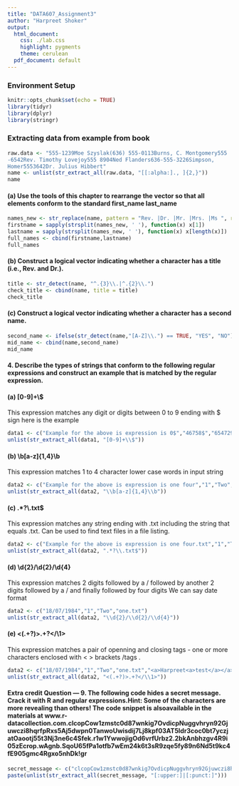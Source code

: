 ```yaml
---
title: "DATA607_Assignment3"
author: "Harpreet Shoker"
output:
  html_document:
    css: ./lab.css
    highlight: pygments
    theme: cerulean
  pdf_document: default
---
```


### Environment Setup
```r
knitr::opts_chunk$set(echo = TRUE)
library(tidyr)
library(dplyr)
library(stringr)
```

### Extracting data from example from book
```r
raw.data <- "555-1239Moe Szyslak(636) 555-0113Burns, C. Montgomery555
-6542Rev. Timothy Lovejoy555 8904Ned Flanders636-555-3226Simpson,
Homer5553642Dr. Julius Hibbert"
name <- unlist(str_extract_all(raw.data, "[[:alpha:]., ]{2,}"))
name
```

#### (a) Use the tools of this chapter to rearrange the vector so that all elements conform to the standard first_name last_name

```r
names_new <- str_replace(name, pattern = "Rev. |Dr. |Mr. |Mrs. |Ms ", replacement = ""); #replacing the titles 
firstname = sapply(strsplit(names_new, ' '), function(x) x[1])
lastname = sapply(strsplit(names_new, ' '), function(x) x[length(x)])
full_names <- cbind(firstname,lastname)
full_names
```

#### (b) Construct a logical vector indicating whether a character has a title (i.e., Rev. and Dr.).
```r
title <- str_detect(name, "^.{3}\\.|^.{2}\\.")
check_title <- cbind(name, title = title)
check_title
```

#### (c) Construct a logical vector indicating whether a character has a second name.

```r
second_name <- ifelse(str_detect(name,"[A-Z]\\.") == TRUE, "YES", "NO")
mid_name <- cbind(name,second_name)
mid_name
```

#### 4. Describe the types of strings that conform to the following regular expressions and construct an example that is matched by the regular expression.

#### (a) [0-9]+\\$

This expression matches any digit or digits  between 0 to 9 ending with $ sign
here is the example
```r
data1 <- c("Example for the above is expression is 0$","46758$","65472999")
unlist(str_extract_all(data1, "[0-9]+\\$"))

```

#### (b) \\b[a-z]{1,4}\\b

This expression matches 1 to 4 character lower case words in input string
```r
data2 <- c("Example for the above is expression is one four","1","Two","one")
unlist(str_extract_all(data2, "\\b[a-z]{1,4}\\b"))

```


#### (c) .*?\\.txt$

This expression matches any string ending with .txt including the string that equals .txt. Can be used to find text files in a file listing.

```r
data2 <- c("Example for the above is expression is one four.txt","1","Two","one.txt")
unlist(str_extract_all(data2, ".*?\\.txt$"))

```

#### (d) \\d{2}/\\d{2}/\\d{4}

This expression matches 2 digits followed by a / followed by another 2 digits followed by a / and finally followed by four digits
We can say date format

```r
data2 <- c("18/07/1984","1","Two","one.txt")
unlist(str_extract_all(data2, "\\d{2}/\\d{2}/\\d{4}"))
```

#### (e) <(.+?)>.+?</\\1>

This expression matches a pair of openning and closing tags - one or more characters enclosed with < > brackets /tags .

```r
data2 <- c("18/07/1984","1","Two","one.txt","<a>Harpreet<a>test</a></a>")
unlist(str_extract_all(data2, "<(.+?)>.+?</\\1>"))
```


#### Extra credit Question --- 9. The following code hides a secret message. Crack it with R and regular expressions.Hint: Some of the characters are more revealing than others! The code snippet is alsoavailable in the materials at www.r-datacollection.com.clcopCow1zmstc0d87wnkig7OvdicpNuggvhryn92Gjuwczi8hqrfpRxs5Aj5dwpn0TanwoUwisdij7Lj8kpf03AT5Idr3coc0bt7yczjatOaootj55t3Nj3ne6c4Sfek.r1w1YwwojigOd6vrfUrbz2.2bkAnbhzgv4R9i05zEcrop.wAgnb.SqoU65fPa1otfb7wEm24k6t3sR9zqe5fy89n6Nd5t9kc4fE905gmc4Rgxo5nhDk!gr


```r
secret_message <- c("clcopCow1zmstc0d87wnkig7OvdicpNuggvhryn92Gjuwczi8hqrfpRxs5Aj5dwpn0TanwoUwisdij7Lj8kpf03AT5Idr3coc0bt7yczjatOaootj55t3Nj3ne6c4Sfek.r1w1YwwojigOd6vrfUrbz2.2bkAnbhzgv4R9i05zEcrop.wAgnb.SqoU65fPa1otfb7wEm24k6t3sR9zqe5fy89n6Nd5t9kc4fE905gmc4Rgxo5nhDk!gr")
paste(unlist(str_extract_all(secret_message, "[:upper:]|[:punct:]")))
```
      
